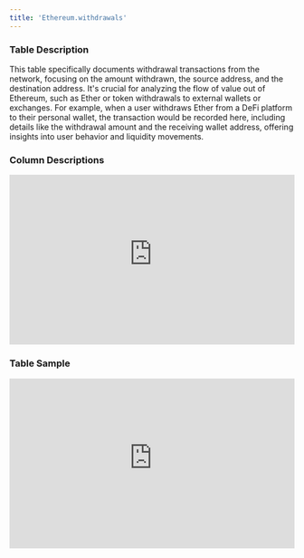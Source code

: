 ```yaml
---
title: 'Ethereum.withdrawals'
---
```


### Table Description
This table specifically documents withdrawal transactions from the network, focusing on the amount withdrawn, the source address, and the destination address. It's crucial for analyzing the flow of value out of Ethereum, such as Ether or token withdrawals to external wallets or exchanges. For example, when a user withdraws Ether from a DeFi platform to their personal wallet, the transaction would be recorded here, including details like the withdrawal amount and the receiving wallet address, offering insights into user behavior and liquidity movements.
### Column Descriptions

<div>
    <iframe
        src="https://doc-embed-app.chainbasehq.com/columns/ethereum.withdrawals"
        width="100%"
        height="300px"
        frameBorder="0"
        scrolling="no"
    ></iframe>
</div>

### Table Sample

<div>
    <iframe
        src="https://doc-embed-app.chainbasehq.com/data/ethereum.withdrawals"
        width="100%"
        height="300px"
        frameBorder="0"
        scrolling="no"
    ></iframe>
</div>
